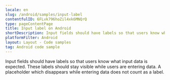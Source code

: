 ```yaml
---
locale: en
slug: /android/samples/input-label
contentfulID: 6FLvk796hoZil4xk6MNQrQ
type: pageContentPage
title: Input label on Android
shortDescription: Input fields should have labels so that users know what input data is expected.
platformFilter: Android
layout: Layout - Code samples
tag: Android code sample
---
```


Input fields should have labels so that users know what input data is expected. These labels should stay visible while users are entering data. A placeholder which disappears while entering data does not count as a label.

<CodeSample id="input-label" locale="en" platform="android"/>
